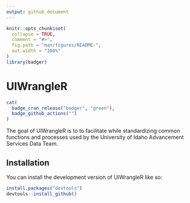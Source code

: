 ```yaml
---
output: github_document
---
```


<!-- README.md is generated from README.Rmd. Please edit that file -->

```r
knitr::opts_chunk$set(
  collapse = TRUE,
  comment = "#>",
  fig.path = "man/figures/README-",
  out.width = "100%"
)
library(badger)
```

# UIWrangleR

<!-- badges: start -->
```r
cat(
  badge_cran_release("badger", "green"),
  badge_github_actions("")
)
```

<!-- badges: end -->

The goal of UIWrangleR is to to facilitate while standardizing common functions and processes used by the University of Idaho Advancement Services Data Team.

## Installation

You can install the development version of UIWrangleR like so:

``` r
install.packages("devtools")
devtools::install_github()
```


